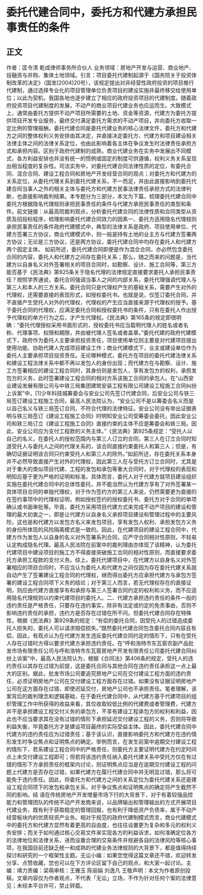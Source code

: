 # 委托代建合同中，委托方和代建方承担民事责任的条件
## 正文
作者：匡令清 乾成律师事务所合伙人 业务领域：房地产开发与运营、商业地产、投融资与并购、集体土地领域。引言：项目委托代建制起源于《国务院关于投资体制改革的决定》（国发[2004]20号），该规定提出对非经营性政府投资的项目推行代建制，通过选择专业化的项目管理单位负责项目的建设实施并最终移交给使用单位；以此为契机，我国各地也逐步建立了相应的政府投资项目的代建制度。随着政府投资项目代建制度的发展，不动产的商业项目代建业务也应运而生。大致模式上，通常由委托方提供不动产项目所需要的土地、资金等资源，代建方为委托方提供项目开发专业服务，最终交付满足委托方需求的不动产项目，并向委托方收取一定比例的管理报酬。委托代建合同是委托代建业务的核心法律文件，委托方和代建方之间的整体权利义务安排由其决定，并直接决定委托方、代建方和项目建设相关法律主体之间的法律关系定位，也由此影响着各主体在争议发生时法律责任承担方式和承担内容。区别于政府代建制的成熟，商业代建业务在实务中发展出不同模式，各方利益安排也并没有统一的惯例或固定的制度可供遵循，权利义务关系呈现出相当程度的复杂性。司法实务中，对委托代建合同法律性质的定位，有委托合同、混合合同、建设工程合同和房地产开发经营合同的观点；对委托方和代建方的关系定位，从委托代理关系到委托代建关系，不一而足，并由此直接影响到委托代建合同当事人之外的相关主体与委托方和代建方民事法律责任承担方式的法律判断，也直接影响裁判结果。本专题分为三部分，本文为下篇，梳理委托代建合同中委托方根据隐名代理规则承担民事责任的条件与代建方承担民事责任的类型和条件。前文链接：从最高院裁判观点，分析委托代建合同的法律性质和合同类型从资质及招投标程序，梳理影响委托代建合同效力的因素一、委托方适用隐名代理规则承担民事责任的条件政府代建模式中，典型的法律关系是政府、项目使用单位、代建方签署三方协议，商业代建模式中，则一般是持有土地的业主方与代建方签署两方协议；无论是三方协议，还是两方协议，委托代建合同中均存在委托人和代建方两个固定主体。 如前所述，委托代建合同即便是作为混合合同，亦必然包含委托合同的内容，委托人和代建方之间存在委托关系；那么，随之而来的问题是，当代建方以自身名义对外签署相关的项目合同时，如勘察、设计、施工合同等，第三方能否基于《民法典》第925条关于隐名代理的法律规定直接要求委托人承担民事责任？按照学界通说，委托合同强调当事人之间的内部关系，委托代理强调代理人与第三人和本人的三方关系。委托合同只是代理权产生的基础关系，需要产生对外的代理权，还需要直接的表现形式，如授权委托书。也就是说，仅签订委托合同，并不直接产生受托人对外的代理权，代理权的产生应当直接来源于代理权的授予。基于委托合同的代理权，应满足委托合同和授权委托书的条件，只有在委托人作出授予代理权的单方行为之后，才产生代理权。《民法典》第165条的规定即很明确：“委托代理授权采用书面形式的，授权委托书应当载明代理人的姓名或者名称、代理事项、权限和期限，并由被代理人签名或者盖章。”委托代建的政府代建模式下，政府作为委托人主要承担投资责任，项目使用单位则主要是对代建项目提出使用功能、协助代建人完成项目建设工作；商业代建模式下，业主或建设单位作为委托人主要承担项目投资责任。无论哪种模式，委托方在项目的委托代建法律关系和建设工程法律关系中都不再以发包人的身份出现；而代建方在与勘察、设计、施工方签署相应的建设工程合同时，其身份则是发包人，享有发包方的权利，承担发包方的义务，此时签署建设工程合同的相对方系该施工合同的承包人。在“山西安业建设发展有限公司与中铁三局集团建筑安装工程有限公司建设工程施工合同纠纷上诉案”中，[1]少年科技城筹委会与安业公司先签订代建合同，后安业公司与铁三局签订建设工程施工合同，最高人民法院认为，“安业公司不是以筹委会名义而是以自己名义与铁三局签订合同，不符合代理的法律特征。安业公司没有举出证据表明与铁三局签订《建设工程施工合同》时明知安业公司受筹委会委托，因此安业公司和铁三局订立《建设工程施工合同》直接约束的主体不应是筹委会和铁三局。因此，安业公司应为支付工程款的义务主体。”《民法典》第925条规定：“受托人以自己的名义，在委托人的授权范围内与第三人订立的合同，第三人在订立合同时知道受托人与委托人之间的代理关系的，该合同直接约束委托人和第三人；但是，有确切证据证明该合同只约束受托人和第三人的除外。”如前所述，存在委托关系本身并不必然导致直接产生对外的代理权，因此第三人在与受托方订立合同时，尤其是对于重大的类似项目代建、工程的发包和承包等重大合同时，对于代理权的表现和明知应基于更为严格的证明和标准。具体而言，委托人对于代建方就项目建设组织实施在委托代建合同中的总体性委托，并不能当然认为代建方享有了对外签署某一具体项目合同的单独代理权，对于作为签约方的第三人来说，仍然需要更为直接的在签约事项中的代理权证明，例如授权签约的授权委托书、委托方对于合同的单项确认或书面审批等。毕竟，委托方采用项目代建方式来完成不动产项目的建设和管理的最大初衷之一，即是让代建方以自身名义承担项目建设和管理过程中的主要风险，这也是和代建方以发包方名义来发包项目，享有发包人权利、承担发包方义务的身份所体现的风险隔离模式是一致的。因此，在代建项目的建设工程合同中，代建方作为发包人以自身的名义对外签署系列合同，应严守合同相对性原则，不轻易认定构成隐名代理。最高人民法院在前案中的裁判理由亦体现了该精神，认为委托代建项目中建设项目的施工方不得直接突破施工合同的相对性原则，而直接要求委托方承担工程款的支付义务。综上，委托代建项目中，在代建方以自身名义对外签署相应的项目合同时，不应当认为委托人和代建方之间仅因为存在委托代建关系就自动产生了签署建设工程合同的代理权，继而得出委托方应承担代建方与承包方签署的建设工程合同项下义务的结论；对于第三人而言，若无代理权存在的直接证明，则应由代建方直接享有和承担与第三人签署合同约定的权利和义务，而不应适用隐名代理规则以约束代建项目的委托人。二、代建方承担违约责任的条件一般的违约责任是严格责任，只要存在违约事实，除非有法定或约定的免责事由，否则不影响违约责任的承担，违约方是否存在过错在所不问。但委托代建合同存在特殊性，根据《民法典》第929条的规定：“有偿的委托合同，因受托人的过错造成委托人损失的，委托人可以请求赔偿损失。”既然委托代建合同包含委托合同内容且有偿，因此，有观点认为在代建方发生违反委托代建合同约定的情形下，只有在受托人存在过错时方得以要求代建方承担违约责任。在“呼和浩特市东瓦窑农副产品批发市场有限责任公司与呼和浩特市东瓦窑房地产开发有限责任公司委托代建合同纠纷上诉案”中，最高人民法院认为，根据《合同法》第406条的规定，受托人的违约责任以其存在过错为前提，这是委托合同与其他合同在违约责任承担这一点上最大的区别。据此，批发市场公司要追究房地产公司在交付建设工程方面的违约责任，必须证明房地产公司在交付建设工程方面存在过错。如果没有证据证明房地产公司在这方面存在过错，即使迟延交付，房地产公司也不承担责任。笔者理解，该案背后的裁判理念和逻辑基础，在于委托代建合同中，从代建方基于代建项目的组织管理工作中所获得的收益来看，其仅收取较低比例的代建费或者管理费，代建方并不是承担建设工程交付义务的承包方，不享有建设工程承包方的权利和利益，因此也不应当要求其在没有过错的情形下承担延迟交付建设工程的义务，否则将导致利益失衡，毕竟委托方才是建设项目最终的实际受益主体。因此，委托代建合同中代建方的违约责任应为过错责任；基于该认识，直接影响委托方和代建方在违约情形发生时争议焦点和证明焦点的确定。举例而言，在发生前案中逾期交付建设工程的情形下，若系建设工程合同中的严格责任，则委托方主要证明代建方在约定时间点上未交付建设工程即可；但若将该违约责任纳入委托代建关系中受托方仅在有过错的情形下方承担责任的框架内讨论，则证明焦点应当是在逾期交付建设工程的问题上代建方是否存在过错，如果代建方在履行代建合同中并无明显过错，那么将可能免于违约责任。因此，将委托方和代建方之间的关系定位为委托代建关系还是建设工程合同项下的发包和承包关系，对于争议焦点和证明焦点的确定将产生截然不同的影响。结 语在传统房地产开发增量市场下行的大背景下，对于有着较强品控能力和管理团队的传统不动产开发商来说，以品牌输出和管理输出的方式开展项目代建业务，既有利于获取稳定的管理回报，也有利于降低资产负债率，属于不动产经营板块内的优质轻资产业务。相对于规范的政府代建制模式而言，商业代建模式中的委托方和代建方显然有着更高的自由度，也往往设置更为复杂和多元的权利义务安排；而关于如何通过核心交易文件来实现各方的利益诉求，如何准确定位各方的法律地位和法律关系，进而设置合理的交易条件并规避各自的法律风险等核心事项，在我国目前还缺乏统一和成熟的代建业务法律规则的大背景下，都是值得持续探讨和研究的一个框架性主题。无讼小编：如果您觉得这篇文章还不错，欢迎转发分享、点赞收藏，您也可以在下方评论区留下自己的观点，和大家一起讨论。主编：靖力责编：梁萌审核：王雅玉 陈丽娟 刘逸凡 王敬声明：本文为作者原创投稿，文章内容仅为作者观点，不代表「无讼」立场，不作为针对任何个案的法律意见；未经本平台许可，禁止转载。